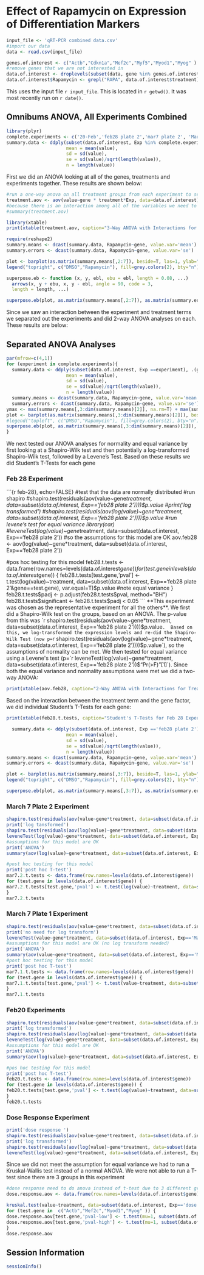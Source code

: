 Effect of Rapamycin on Expression of Differentiation Markers
==============================================================

```r
input_file <- 'qRT-PCR combined data.csv'
#import our data
data <- read.csv(input_file)

genes.of.interest <- c("Actb","Cdkn1a","Mef2c","Myf5","Myod1","Myog" )
#remove genes that we are not interested in
data.of.interest <- droplevels(subset(data, gene %in% genes.of.interest))
data.of.interest$Rapamycin <- grepl("RAPA", data.of.interest$treatment)
```

This uses the input file `r input_file`.  This is located in `r getwd()`.  It was most recently run on `r date()`.

Omnibums ANOVA, All Experiments Combined
------------------------------------------


```r
library(plyr)
complete.experiments <- c('20-Feb','feb28 plate 2','mar7 plate 2', 'Mar7 plate1')
summary.data <- ddply(subset(data.of.interest, Exp %in% complete.experiments), .(gene, Rapamycin), summarise,
                      mean = mean(value),
                      sd = sd(value),
                      se = sd(value)/sqrt(length(value)),
                      n = length(value))

```

First we did an ANOVA looking at all of the genes, treatments and experiments together.  These results are shown below:

```r
#run a one-way anova on all treatment groups from each experiment to see if they vary
treatment.aov <- aov(value~gene * treatment*Exp, data=data.of.interest)
#because there is an interaction among all of the variables we need to perform a two way anova for each experiment seperately looking at effect of treatment and gene
#summary(treatment.aov)
```

```r
library(xtable)
print(xtable(treatment.aov, caption="3-Way ANOVA with Interactions for Genes, Treatments and Experiments affecting the  mRNA Levels", digits=c(0,1,1,1,1,24)), type='html')
```

```r
require(reshape2)
summary.means <- dcast(summary.data, Rapamycin~gene, value.var='mean')
summary.errors <- dcast(summary.data, Rapamycin~gene, value.var='se')

plot <- barplot(as.matrix(summary.means[,2:7]), beside=T, las=1, ylab="mRNA Expression/GAPDH", ylim=c(0,2.8))
legend("topright", c("DMSO","Rapamycin"), fill=grey.colors(2), bty="n")

superpose.eb <- function (x, y, ebl, ebu = ebl, length = 0.08, ...)
  arrows(x, y + ebu, x, y - ebl, angle = 90, code = 3,
  length = length, ...)

superpose.eb(plot, as.matrix(summary.means[,2:7]), as.matrix(summary.errors[,2:7]))
```

Since we saw an interaction between the experiment and treatment terms we separated out the experiments and did 2-way ANOVA analyses on each.  These results are below:


Separated ANOVA Analyses
----------------------------




```r
par(mfrow=c(4,1))
for (experiment in complete.experiments){
  summary.data <- ddply(subset(data.of.interest, Exp ==experiment), .(gene, Rapamycin), summarise,
                      mean = mean(value),
                      sd = sd(value),
                      se = sd(value)/sqrt(length(value)),
                      n = length(value))
  summary.means <- dcast(summary.data, Rapamycin~gene, value.var='mean')
  summary.errors <- dcast(summary.data, Rapamycin~gene, value.var='se')
ymax <- max(summary.means[,3:dim(summary.means)[2]], na.rm=T) + max(summary.errors[,3:dim(summary.means)[2]], na.rm=T)
plot <- barplot(as.matrix(summary.means[,3:dim(summary.means)[2]]), beside=T, las=2, ylab="mRNA Expression/GAPDH", ylim=c(0,ymax), main=experiment)
#legend("topleft", c("DMSO","Rapamycin"), fill=grey.colors(2), bty="n")
superpose.eb(plot, as.matrix(summary.means[,3:dim(summary.means)[2]]), as.matrix(summary.errors[,3:dim(summary.means)[2]]))
}
```

We next tested our ANOVA analyses for normality and equal variance by first looking at a Shapiro-Wilk test and then potentially a log-transformed Shapiro-Wilk test, followed by a Levene's Test.  Based on these results we did Student's T-Tests for each gene

### Feb 28 Experiment

```{r feb-28}, echo=FALSE}
#test that the data are normally distributed
#run shapiro
#shapiro.test(residuals(aov(value~gene*treatment, data=subset(data.of.interest, Exp=='feb28 plate 2'))))$p.value
#print('log transformed')
#shapiro.test(residuals(aov(log(value)~gene*treatment, data=subset(data.of.interest, Exp=='feb28 plate 2'))))$p.value
#run levene's test for equal variance 
library(car)
#leveneTest(log(value)~gene*treatment, data=subset(data.of.interest, Exp=='feb28 plate 2'))
#so the assumptions for this model are OK
aov.feb28 <- aov(log(value)~gene*treatment, data=subset(data.of.interest, Exp=='feb28 plate 2'))

#pos hoc testing for this model
feb28.t.tests <- data.frame(row.names=levels(data.of.interest$gene))
for (test.gene in levels(data.of.interest$gene)) {
feb28.t.tests[test.gene,'pval'] <- t.test(log(value)~treatment, data=subset(data.of.interest, Exp=='feb28 plate 2'&gene==test.gene),  var.equal=T)$p.value #note equal variance
}
feb28.t.tests$padj <- p.adjust(feb28.t.tests$pval, method="BH")
feb28.t.tests$significant <- feb28.t.tests$padj < 0.05
```
**This experiment was chosen as the representative experiment for all the others**.
We first did a Shapiro-Wilk test on the groups, based on an ANOVA.  The p-value from this was `r shapiro.test(residuals(aov(value~gene*treatment, data=subset(data.of.interest, Exp=='feb28 plate 2'))))$p.value`.  Based on this, we log-transformed the expression levels and re-did the Shapiro-Wilk Test (now p=`r shapiro.test(residuals(aov(log(value)~gene*treatment, data=subset(data.of.interest, Exp=='feb28 plate 2'))))$p.value`), so the assumptions of normality can be met.  We then tested for equal variance using a Levene's test (p=`r leveneTest(log(value)~gene*treatment, data=subset(data.of.interest, Exp=='feb28 plate 2'))$"Pr(>F)"[1]`).  Since both the equal variance and normality assumptions were met we did a two-way ANOVA:

```r
print(xtable(aov.feb28, caption="2-Way ANOVA with Interactions for Treatment and Genes Affecting the log transformed mRNA Levels", digits=c(0,1,1,1,1,11)), type='html')
```
Based on the interaction between the treatment term and the gene factor, we did individual Student's T-Tests for each gene:

```r
print(xtable(feb28.t.tests, caption="Student's T-Tests for Feb 28 Experiment, Adjusted by Benjamini and Hochberg", digits=4), type='html')
```


```r
  summary.data <- ddply(subset(data.of.interest, Exp =='feb28 plate 2'), .(gene, Rapamycin), summarise,
                      mean = mean(value),
                      sd = sd(value),
                      se = sd(value)/sqrt(length(value)),
                      n = length(value))
summary.means <- dcast(summary.data, Rapamycin~gene, value.var='mean')
summary.errors <- dcast(summary.data, Rapamycin~gene, value.var='se')

plot <- barplot(as.matrix(summary.means[,3:7]), beside=T, las=1, ylab="mRNA Expression/GAPDH", ylim=c(0,1.2))
legend("topright", c("DMSO","Rapamycin"), fill=grey.colors(2), bty="n")

superpose.eb(plot, as.matrix(summary.means[,3:7]), as.matrix(summary.errors[,3:7]))
```

### March 7 Plate 2 Experiment

```r
shapiro.test(residuals(aov(value~gene*treatment, data=subset(data.of.interest, Exp=='mar7 plate 2'))))
print('log tansformed')
shapiro.test(residuals(aov(log(value)~gene*treatment, data=subset(data.of.interest, Exp=='mar7 plate 2'))))
leveneTest(log(value)~gene*treatment, data=subset(data.of.interest, Exp=='mar7 plate 2'))
#assumptions for this model are OK
print('ANOVA')
summary(aov(log(value)~gene*treatment, data=subset(data.of.interest, Exp=='mar7 plate 2')))

#post hoc testing for this model
print('post hoc T-test')
mar7.2.t.tests <- data.frame(row.names=levels(data.of.interest$gene))
for (test.gene in levels(data.of.interest$gene)) {
mar7.2.t.tests[test.gene,'pval'] <- t.test(log(value)~treatment, data=subset(data.of.interest, Exp=='mar7 plate 2'&gene==test.gene),  var.equal=T)$p.value
}
mar7.2.t.tests
```

### March 7 Plate 1 Experiment
```r
shapiro.test(residuals(aov(value~gene*treatment, data=subset(data.of.interest, Exp=='Mar7 plate1'))))
print('no need for log transform')
leveneTest(value~gene*treatment, data=subset(data.of.interest, Exp=='Mar7 plate1'))
#assumptions for this model are OK (no log transform needed)
print('ANOVA')
summary(aov(value~gene*treatment, data=subset(data.of.interest, Exp=='Mar7 plate1')))
#post hoc testing for this model
print('post hoc T-test')
mar7.1.t.tests <- data.frame(row.names=levels(data.of.interest$gene))
for (test.gene in levels(data.of.interest$gene)) {
mar7.1.t.tests[test.gene,'pval'] <- t.test(value~treatment, data=subset(data.of.interest, Exp=='Mar7 plate1'&gene==test.gene), var.equal=T)$p.value
}
mar7.1.t.tests
```

### Feb20 Experiments
```r
shapiro.test(residuals(aov(value~gene*treatment, data=subset(data.of.interest, Exp=='20-Feb'))))
print('log transformed')
shapiro.test(residuals(aov(log(value)~gene*treatment, data=subset(data.of.interest, Exp=='20-Feb'))))
leveneTest(log(value)~gene*treatment, data=subset(data.of.interest, Exp=='20-Feb'))
#assumptions for this model are OK
print('ANOVA')
summary(aov(log(value)~gene*treatment, data=subset(data.of.interest, Exp=='20-Feb')))

#pos hoc testing for this model
print('post hoc T-test')
feb20.t.tests <- data.frame(row.names=levels(data.of.interest$gene))
for (test.gene in levels(data.of.interest$gene)) {
feb20.t.tests[test.gene,'pval'] <- t.test(log(value)~treatment, data=subset(data.of.interest, Exp=='20-Feb'&gene==test.gene),  var.equal=T)$p.value
}
feb20.t.tests
```

### Dose Response Experiment
```r
print('dose response ')
shapiro.test(residuals(aov(value~gene*treatment, data=subset(data.of.interest, Exp=='dose response '))))
print('log transformed')
shapiro.test(residuals(aov(log(value)~gene*treatment, data=subset(data.of.interest, Exp=='dose response '))))
leveneTest(log(value)~gene*treatment, data=subset(data.of.interest, Exp=='dose response '))
```

Since we did not meet the assumption for equal variance we had to run a Kruskal-Wallis test instead of a normal ANOVA. We were not able to run a T-test since there are 3 groups in this experiment

```r
#dose response need to do anova instead of t-test due to 3 different groups
dose.response.aov <- data.frame(row.names=levels(data.of.interest$gene))

kruskal.test(value~treatment, data=subset(data.of.interest, Exp=='dose response '&gene==test.gene))$p.value
for (test.gene in  c("Actb","Mef2c","Myod1","Myog" )) {
dose.response.aov[test.gene,'pval-low'] <- t.test(mu=1, subset(data.of.interest, Exp=='dose response '&gene==test.gene& treatment=='RAPA (low)')$value)$p.value
dose.response.aov[test.gene,'pval-high'] <- t.test(mu=1, subset(data.of.interest, Exp=='dose response '&gene==test.gene& treatment=='RAPA (high)')$value)$p.value
}
dose.response.aov
```

Session Information
--------------------

```r
sessionInfo()
```